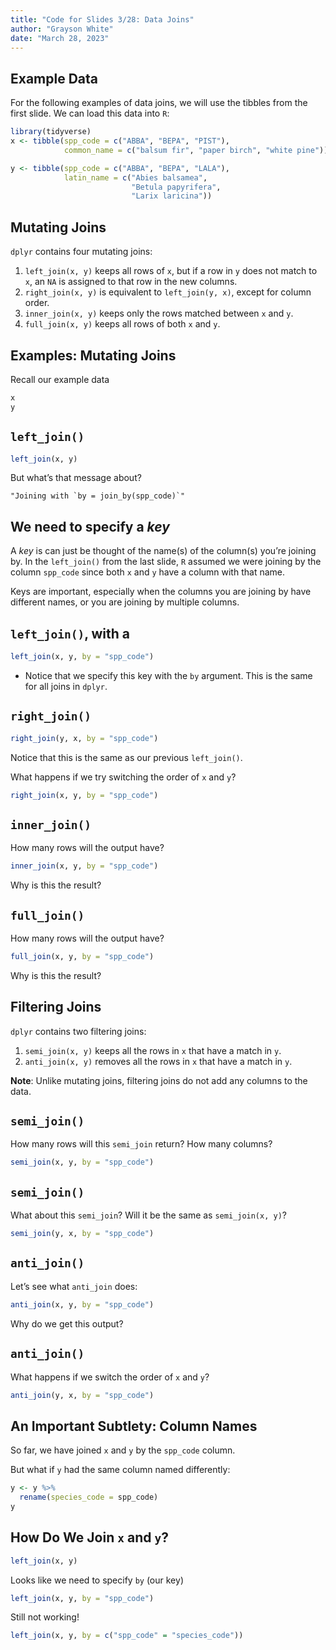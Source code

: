 ```yaml
---
title: "Code for Slides 3/28: Data Joins"
author: "Grayson White"
date: "March 28, 2023"
---
```


## Example Data

For the following examples of data joins, we will use the tibbles from the first slide. We can load this data into `R`:

```r
library(tidyverse)
x <- tibble(spp_code = c("ABBA", "BEPA", "PIST"),
            common_name = c("balsum fir", "paper birch", "white pine"))

y <- tibble(spp_code = c("ABBA", "BEPA", "LALA"),
            latin_name = c("Abies balsamea", 
                           "Betula papyrifera",
                           "Larix laricina"))
```

## Mutating Joins

`dplyr` contains four mutating joins: 

1. `left_join(x, y)` keeps all rows of `x`, but if a row in `y` does not match to `x`, an `NA` is assigned to that row in the new columns. 
2. `right_join(x, y)` is equivalent to `left_join(y, x)`, except for column order.  
3. `inner_join(x, y)` keeps only the rows matched between `x` and `y`.
4. `full_join(x, y)` keeps all rows of both `x` and `y`. 

## Examples: Mutating Joins

Recall our example data

```r
x
y
```

## `left_join()`

```r
left_join(x, y)
```

But what's that message about? 

    "Joining with `by = join_by(spp_code)`"

## We need to specify a *key* 

A *key* is can just be thought of the name(s) of the column(s) you're joining by. In the `left_join()` from the last slide, `R` assumed we were joining by the column `spp_code` since both `x` and `y` have a column with that name. 

Keys are important, especially when the columns you are joining by have different names, or you are joining by multiple columns. 


## `left_join()`, with a 

```r
left_join(x, y, by = "spp_code")
```

-   Notice that we specify this key with the `by` argument. This is the same for all joins in `dplyr`. 

## `right_join()`

```r
right_join(y, x, by = "spp_code")
```

Notice that this is the same as our previous `left_join()`.

What happens if we try switching the order of `x` and `y`?

```r
right_join(x, y, by = "spp_code")
```

## `inner_join()`

How many rows will the output have?

```r
inner_join(x, y, by = "spp_code")
```

Why is this the result? 

## `full_join()`

How many rows will the output have?

```r
full_join(x, y, by = "spp_code")
```

Why is this the result?

## Filtering Joins

`dplyr` contains two filtering joins: 

1. `semi_join(x, y)` keeps all the rows in `x` that have a match in `y`. 
2. `anti_join(x, y)` removes all the rows in `x` that have a match in `y`.

**Note**: Unlike mutating joins, filtering joins do not add any columns to the data. 

## `semi_join()`

How many rows will this `semi_join` return? How many columns?

```r
semi_join(x, y, by = "spp_code")
```

## `semi_join()`

What about this `semi_join`? Will it be the same as `semi_join(x, y)`? 

```r
semi_join(y, x, by = "spp_code")
```

## `anti_join()`

Let's see what `anti_join` does:

```r
anti_join(x, y, by = "spp_code")
```

Why do we get this output? 

## `anti_join()`

What happens if we switch the order of `x` and `y`? 

```r
anti_join(y, x, by = "spp_code")
```

## An Important Subtlety: Column Names

So far, we have joined `x` and `y` by the `spp_code` column. 

But what if `y` had the same column named differently:

```r
y <- y %>%
  rename(species_code = spp_code)
y
```

## How Do We Join `x` and `y`? 

```r
left_join(x, y)
```

Looks like we need to specify `by` (our key)

```r
left_join(x, y, by = "spp_code")
```

Still not working!

```r
left_join(x, y, by = c("spp_code" = "species_code"))
```

